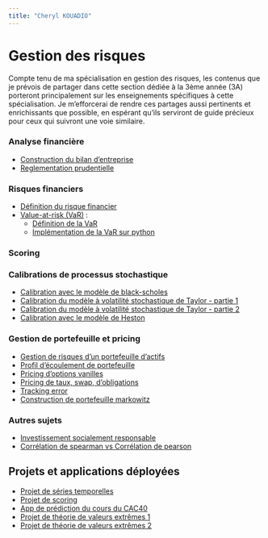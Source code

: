 ```yaml
---
title: "Cheryl KOUADIO"
---
```


# Gestion des risques
<div class="box">
Compte tenu de ma spécialisation en gestion des risques, les contenus que je prévois de partager dans cette section dédiée à la 3ème année (3A) porteront principalement sur les enseignements spécifiques à cette spécialisation. Je m'efforcerai de rendre ces partages aussi pertinents et enrichissants que possible, en espérant qu'ils serviront de guide précieux pour ceux qui suivront une voie similaire.
</div>

### Analyse financière
::: {.blog-section}
- [Construction du bilan d'entreprise](3A/bilan_entreprise.qmd)
- [Reglementation prudentielle](3A/reglementation_prudentielle.qmd)
:::

### Risques financiers
::: {.blog-section}
- [Définition du risque financier](3A/risque_def.qmd)
- [Value-at-risk (VaR)](3A/var_def.qmd) :
    - [Définition de la VaR](3A/var_def.qmd)
    - [Implémentation de la VaR sur python](3A/var_application.qmd)
:::

### Scoring
::: {.blog-section}
::: 


### Calibrations de processus stochastique
::: {.blog-section}
- [Calibration avec le modèle de black-scholes]()
- [Calibration du modèle à volatilité stochastique de Taylor - partie 1]()
- [Calibration du modèle à volatilité stochastique de Taylor - partie 2](3A/proc_stochastique/modele_log_sv-part2.html)
- [Calibration avec le modèle de Heston](3A/proc_stochastique/modele_heston.html)
:::

### Gestion de portefeuille et pricing
::: {.blog-section}
- [Gestion de risques d'un portefeuille d'actifs](3A/gestion_actifs/mesures_rsq.qmd)
- [Profil d'écoulement de portefeuille](3A/gestion_actifs/profil_liquid.qmd)
- [Pricing d'options vanilles]()
- [Pricing de taux, swap, d'obligations]()
- [Tracking error]()
- [Construction de portefeuille markowitz]()
:::

### Autres sujets 
::: {.blog-section}
-   [Investissement socialement responsable](3A/ISR.qmd)
-   [Corrélation de spearman vs Corrélation de pearson](3A/spearman-pearson.html)
:::

## Projets et applications déployées
::: {.blog-section}
- [Projet de séries temporelles](3A/rapports/rapport_series_temporelles.pdf)
- [Projet de scoring]()
- [App de prédiction du cours du CAC40](https://cac40forecast.streamlit.app/)
- [Projet de théorie de valeurs extrêmes 1](3A/rapports/projet_EVT_Kouadio_Kougoum_Ouyassin.pdf)
- [Projet de théorie de valeurs extrêmes 2](3A/rapports/projet_EVT_Wane_Kouadio.pdf)
:::